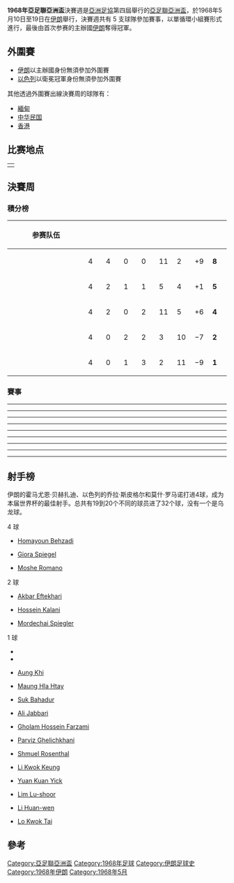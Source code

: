 {{NoteTA
|G1=football
|G2=地名
|G3=AFC
}}
{{Infobox 國際足球賽事賽季
| tourney_name     = 亞足聯亞洲盃
| year             = 1968年
| other_titles     =  جام ملت‌های آسیا ۱۹۶۸
| image            = 
| size             = 
| caption          = 
| edition          = 4
| country          = 伊朗
| defending_champ  = ISR
| dates            = 5月10日–5月19日
| num_teams        = 5 隊
| venues           = 1
| cities           = 1
| champion         = IRN
| champion-flagvar = 1964
| count            = 1
| second           = MYA
| second-flagvar   = 1948
| third            = ISR
| fourth           = ROC
| matches          = 10
| goals            = 32
| attendance       = 
| top_scorer       = {{flagicon|IRN|1964}} {{tsl|en|Homayoun Behzadi|Homayoun Behzadi}}<br> {{flagicon|ISR}} {{tsl|en|Moshe Romano|Moshe Romano}}<br> {{flagicon|ISR}} {{tsl|en|Giora Spiegel|Giora Spiegel}}<br> （各 4 球）
| player           = 
| prevseason       = [[1964年亞足聯亞洲盃|1964]]
| nextseason       = [[1972年亞足聯亞洲盃|1972]]
}}

'''1968年亞足聯亞洲盃'''決賽週是[[亞洲足協|亞洲足協]]第四屆舉行的[[亞足聯亞洲盃|亞足聯亞洲盃]]，於1968年5月10日至19日在[[伊朗|伊朗]]舉行，決賽週共有 5 支球隊參加賽事，以單循環小組賽形式進行，最後由首次参赛的主辦國[[伊朗國家足球隊|伊朗]]奪得冠軍。

== 外圍賽 ==
{{main|1968年亞洲盃外圍賽}}

*[[伊朗國家足球隊|伊朗]]以主辦國身份無須參加外圍賽
*[[以色列國家足球隊|以色列]]以衛冕冠軍身份無須參加外圍賽

其他透過外圍賽出線決賽周的球隊有：
*[[緬甸國家足球隊|緬甸]]
*[[中華台北足球代表隊|中华民国]]
*[[香港足球代表隊|香港]]

==比赛地点==
<center>
{| class="wikitable" style="text-align:center"
|-
| colspan="2" rowspan="8"|<center>
{{location map+|Iran|float=none|width=220|places=
{{location map~ |Iran |lat=35.7 |long=51.416666 |label=[[德黑兰|德黑兰]]|position=right}}
}}</center>
! [[德黑兰|德黑兰]]
|-
| [[Amjadieh_Stadium|Amjadieh Stadium]]
|-
| [[File:Amjadieh_Stadium.jpg|200px]]
|-
| 容纳人数： 30,000
|}</center>

== 決賽周 ==
=== 積分榜 ===
{| class="wikitable" style="text-align: center;"
|-
! style="width:165px;"|参赛队伍
!width="25"|{{Tooltip|场|Played}}
!width="25"|{{Tooltip|胜|Won}}
!width="25"|{{Tooltip|平|Drawn}}
!width="25"|{{Tooltip|负|Lost}}
!width="25"|{{Tooltip|进|Goals for}}
!width="25"|{{Tooltip|失|Goals against}}
!width="25"|{{Tooltip|差|Goal difference}}
!width="25"|{{Tooltip|分|Points}}
|- style="background:#cfc;"
|align="left"|{{fb|Iran|1964}}
|4||4||0||0||11||2||+9||'''8'''
|-
|align="left"|{{fb|Burma|1948}}
|4||2||1||1||5||4||+1||'''5'''
|-
|align="left"|{{fb|Israel}}
|4||2||0||2||11||5||+6||'''4'''
|-
|align="left"|{{fb|Republic of China}}
|4||0||2||2||3||10||−7||'''2'''
|-
|align="left"|{{fb|Hong Kong|1959}}
|4||0||1||3||2||11||−9||'''1'''
|}

=== 賽事 ===
{{football box
|date=1968年5月10日
|time=16:00
|team1={{fb-rt|IRN|1964}}
|score= 2–0
|report = 
|team2={{fb|Hong Kong|1959}}
|goals1= [[Homayoun_Behzadi|Behzadi]] {{goal|70}}<br />[[Ali_Jabbari|Jabbari]] {{goal|89}}
|goals2=
|stadium = [[Shahid_Shiroudi_Stadium|Amjadieh Stadium]], [[德黑兰|德黑兰]]
|attendance= 30,000
|referee=Norman Boswell ([[Football_Association_of_Malaysia|Malaysia]])
}}
----
{{football box
|date=1968年5月11日
|time=18:00
|team1={{fb-rt|Republic of China}}
|score= 1–1
|report =
|team2={{fb|Burma|1948}}
|goals1=[[Wong_Chi-keung|Wong Chi-keung]] {{goal|64}}
|goals2=[[Hla_Htay|Hla Htay]] {{goal|14}}
|stadium = [[Shahid_Shiroudi_Stadium|Amjadieh Stadium]], [[德黑兰|德黑兰]]
|attendance= 6,000
|referee=S. K. Bhattacharya ([[All_India_Football_Federation|India]])
}}
----
{{football box
|date=1968年5月12日
|time=18:00
|team1={{fb-rt|Hong Kong|1959}}
|score= 1–6
|report =
|team2={{fb|ISR}}
|goals1= [[Yuan_Kuan_Yick|Yuan Kuan Yick]] {{goal|75}}
|goals2= [[Mordechai_Spiegler|Spiegler]] {{goal|10||65}}<br />[[Giora_Spiegel|Spiegel]] {{goal|52||53}}<br />[[Moshe_Romano|Romano]] {{goal|61}}<br />[[Roby_Young|Young]] {{goal|70}}
|stadium = [[Shahid_Shiroudi_Stadium|Amjadieh Stadium]], [[德黑兰|德黑兰]]
|attendance=15,000
|referee=Alex Vaz ([[All_India_Football_Federation|India]])
}}
----
{{football box
|date=1968年5月13日
|time=18:00
|team1={{fb-rt|IRN|1964}}
|score= 4–0
|report = 
|team2={{fb|Republic of China}}
|goals1= [[Homayoun_Behzadi|Behzadi]] {{goal|34}}<br />[[Hossein_Kalani|Kalani]] {{goal|35}}<br />[[Akbar_Eftekhari|Eftekhari]] {{goal|51}}<br />[[Gholam_Hossein_Farzami|Farzami]] {{goal|57}}
|goals2=
|stadium = [[Shahid_Shiroudi_Stadium|Amjadieh Stadium]], [[德黑兰|德黑兰]]
|attendance=25,000
|referee=S. K. Bhattacharya ([[All_India_Football_Federation|India]])
}}
----
{{football box
|date=1968年5月14日
|time=18:00
|team1={{fb-rt|Burma|1948}}
|score= 1–0
|report =
|team2={{fb|ISR}}
|goals1= [[Ye_Nyunt|Ye Nyunt]] {{goal|42}}
|goals2=
|stadium = [[Shahid_Shiroudi_Stadium|Amjadieh Stadium]], [[德黑兰|德黑兰]]
|attendance=20,000
|referee=Norman Boswell ([[Football_Association_of_Malaysia|Malaysia]])
}}
----
{{football box
|date=1968年5月15日
|time=18:00
|team1={{fb-rt|Hong Kong|1959}}
|score= 1–1
|report =
|team2={{fb|Republic of China}}
|goals1= [[Li_Kwok_Keung|Li Kwok Keung]] {{goal|14}}
|goals2= [[Mak_Tian-fu|Mak Tian-fu]] {{goal|37}}
|stadium = [[Shahid_Shiroudi_Stadium|Amjadieh Stadium]], [[德黑兰|德黑兰]]
|attendance=3,000
|referee=S. K. Bhattacharya ([[All_India_Football_Federation|India]])
}}
----
{{football box
|date=1968年5月16日
|time=18:00
|team1={{fb-rt|Burma|1948}}
|score= 1–3
|report = 
|team2={{fb|IRN|1964}}
|goals1= [[Hla_Htay|Hla Htay]] {{goal|50}}
|goals2= [[Hossein_Kalani|Kalani]] {{goal|2}}<br />[[Akbar_Eftekhari|Eftekhari]] {{goal|60}}<br />[[Homayoun_Behzadi|Behzadi]] {{goal|70}}
|stadium = [[Shahid_Shiroudi_Stadium|Amjadieh Stadium]], [[德黑兰|德黑兰]]
|attendance=35,000
|referee=Alex Vaz ([[All_India_Football_Federation|India]])
}}
----
{{football box
|date=1968年5月17日
|time=18:00
|team1={{fb-rt|ISR}}
|score= 4–1
|report =
|team2={{fb|Republic of China}}
|goals1= [[Moshe_Romano|Romano]] {{goal|2||60}}<br />[[Shmuel_Rosenthal|Rosenthal]] {{goal|70}}<br />[[Giora_Spiegel|Spiegel]] {{goal|76}}
|goals2= [[Li_Huan-wen|Li Huan-wen]] {{goal|45+1}}
|stadium = [[Shahid_Shiroudi_Stadium|Amjadieh Stadium]], [[德黑兰|德黑兰]]
|attendance=20,000
|referee=S. K. Bhattacharya ([[All_India_Football_Federation|India]])
}}
----
{{football box
|date=1968年5月18日
|time=18:00
|team1={{fb-rt|Burma|1948}}
|score= 2–0
|report =
|team2={{fb|Hong Kong|1959}}
|goals1=[[Aung_Khin_(footballer)|Aung Khin]] {{goal|80}}<br />[[Suk_Bahadur|Suk Bahadur]] {{goal|85}}
|goals2=
|stadium = [[Shahid_Shiroudi_Stadium|Amjadieh Stadium]], [[德黑兰|德黑兰]]
|attendance=2,000
|referee=Norman Boswell ([[Football_Association_of_Malaysia|Malaysia]])
}}
----
{{football box
|date=1968年5月19日
|time=18:00
|team1={{fb-rt|IRN|1964}}
|score= 2–1
|report = 
|team2={{fb|ISR}}
|goals1= [[Homayoun_Behzadi|Behzadi]] {{goal|75}}<br />[[Parviz_Ghelichkhani|Ghelichkhani]] {{goal|87}}
|goals2= [[Giora_Spiegel|Spiegel]] {{goal|52}}
|stadium = [[Shahid_Shiroudi_Stadium|Amjadieh Stadium]], [[德黑兰|德黑兰]]
|attendance=38,000
|referee=Alex Vaz ([[All_India_Football_Federation|India]])
}}
==射手榜==

伊朗的霍马尤恩·贝赫扎迪、以色列的乔拉·斯皮格尔和莫什·罗马诺打进4球，成为本届世界杯的最佳射手。总共有19到20个不同的球员进了32个球，没有一个是乌龙球。

;4 球
*{{flagicon|Iran|1964}} [[Homayoun_Behzadi|Homayoun Behzadi]]
*{{flagicon|ISR}} [[Giora_Spiegel|Giora Spiegel]]
*{{flagicon|ISR}} [[Moshe_Romano|Moshe Romano]]
;2 球
{{col-begin}}
*{{flagicon|Iran|1964}} [[Akbar_Eftekhari|Akbar Eftekhari]]
*{{flagicon|Iran|1964}} [[Hossein_Kalani|Hossein Kalani]]
*{{flagicon|ISR}} [[Mordechai_Spiegler|Mordechai Spiegler]]
{{col-end}}
;1 球
{{colbegin|colwidth=18em}}
*{{flagicon|Burma|1948|name=Burma}}
*{{flagicon|Burma|1948|name=Burma}}
*{{flagicon|Burma|1948|name=Burma}} [[Aung_Khi|Aung Khi]]
*{{flagicon|Burma|1948|name=Burma}} [[Maung_Hla_Htay|Maung Hla Htay]]
*{{flagicon|Burma|1948|name=Burma}} [[Suk_Bahadur|Suk Bahadur]]
*{{flagicon|Iran|1964}} [[Ali_Jabbari|Ali Jabbari]]
*{{flagicon|Iran|1964}} [[Gholam_Hossein_Farzami|Gholam Hossein Farzami]]
*{{flagicon|Iran|1964}} [[Parviz_Ghelichkhani|Parviz Ghelichkhani]]
*{{flagicon|ISR}} [[Shmuel_Rosenthal|Shmuel Rosenthal]]
*{{flagicon|Hong Kong|1959}} [[Li_Kwok_Keung|Li Kwok Keung]]
*{{flagicon|Hong Kong|1959}} [[Yuan_Kuan_Yick|Yuan Kuan Yick]]
*{{flagicon|Republic of China}} [[Lim_Lu-shoor|Lim Lu-shoor]]
*{{flagicon|Republic of China}} [[Li_Huan-wen|Li Huan-wen]]
*{{flagicon|Republic of China}} [[Lo_Kwok_Tai|Lo Kwok Tai]]
{{colend}}

== 參考 ==
{{reflist}}

{{fb start}}
{{亞足聯亞洲盃}}
{{國際足球}}
{{fb end}}

[[Category:亞足聯亞洲盃|Category:亞足聯亞洲盃]]
[[Category:1968年足球|Category:1968年足球]]
[[Category:伊朗足球史|Category:伊朗足球史]]
[[Category:1968年伊朗|Category:1968年伊朗]]
[[Category:1968年5月|Category:1968年5月]]